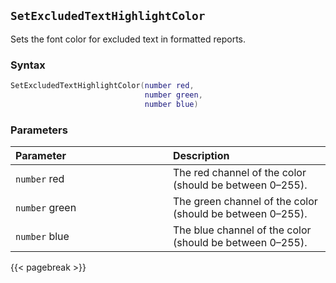 ## `SetExcludedTextHighlightColor`

Sets the font color for excluded text in formatted reports.

### Syntax {-}

``` .lua
SetExcludedTextHighlightColor(number red,
                              number green,
                              number blue)
```

### Parameters {-}

**Parameter** | **Description**
| :-- | :-- |
| `number` red | The red channel of the color (should be between 0--255). |
| `number` green | The green channel of the color (should be between 0--255). |
| `number` blue | The blue channel of the color (should be between 0--255). |

{{< pagebreak >}}